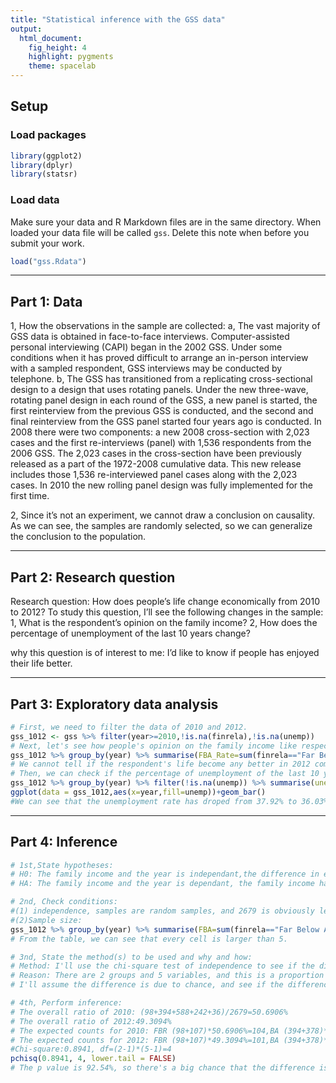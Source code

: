 ```yaml
---
title: "Statistical inference with the GSS data"
output: 
  html_document: 
    fig_height: 4
    highlight: pygments
    theme: spacelab
---
```


## Setup

### Load packages

```r
library(ggplot2)
library(dplyr)
library(statsr)
```

### Load data

Make sure your data and R Markdown files are in the same directory. When loaded
your data file will be called `gss`. Delete this note when before you submit 
your work. 

```r
load("gss.Rdata")
```



* * *

## Part 1: Data
1, How the observations in the sample are collected:
a, The vast majority of GSS data is obtained in face-to-face interviews. Computer-assisted personal interviewing (CAPI) began in the 2002 GSS. Under some conditions when it has proved difficult to arrange an in-person interview with a sampled respondent, GSS interviews may be conducted by telephone.
b, The GSS has transitioned from a replicating cross-sectional design to a design that uses rotating panels. Under the new three-wave, rotating panel design in each round of the GSS, a new panel is started, the first reinterview from the previous GSS is conducted, and the second and final reinterview from the GSS panel started four years ago is conducted. In 2008 there were two components: a new 2008 cross-section with 2,023 cases and the first re-interviews (panel) with 1,536 respondents from the 2006 GSS. The 2,023 cases in the cross-section have been previously released as a part of the 1972-2008 cumulative data. This new release includes those 1,536 re-interviewed panel cases along with the 2,023 cases. In 2010 the new rolling panel design was fully implemented for the first time.

2, Since it's not an experiment, we cannot draw a conclusion on causality. As we can see, the samples are randomly selected, so we can generalize the conclusion to the population.


* * *

## Part 2: Research question
Research question: How does people's life change economically from 2010 to 2012? 
To study this question, I'll see the following changes in the sample:
1, What is the respondent's opinion on the family income?
2, How does the percentage of unemployment of the last 10 years change?

why this question is of interest to me: I'd like to know if people has enjoyed their life better.


* * *

## Part 3: Exploratory data analysis


```r
# First, we need to filter the data of 2010 and 2012.
gss_1012 <- gss %>% filter(year>=2010,!is.na(finrela),!is.na(unemp))
# Next, let's see how people's opinion on the family income like respectively in 2010 and 2012.
gss_1012 %>% group_by(year) %>% summarise(FBA_Rate=sum(finrela=="Far Below Average")/n(),BA_Rate=sum(finrela=="Below Average")/n(),A_Rate=sum(finrela=="Average")/n(),AA_Rate=sum(finrela=="Above Average")/n(),FAA_Rate=sum(finrela=="Far Above Average")/n())
# We cannot tell if the respondent's life become any better in 2012 compared to 2010, since both the rate of far above average and the rate of far below the average rise.
# Then, we can check if the percentage of unemployment of the last 10 years changes?
gss_1012 %>% group_by(year) %>% filter(!is.na(unemp)) %>% summarise(unemp_Rate=sum(unemp=="Yes")/n())
ggplot(data = gss_1012,aes(x=year,fill=unemp))+geom_bar()
#We can see that the unemployment rate has droped from 37.92% to 36.03%.
```


* * *

## Part 4: Inference


```r
# 1st,State hypotheses:
# H0: The family income and the year is independant,the difference in each income level is competely due to chance.
# HA: The family income and the year is dependant, the family income has increased from 2010 to 2012.

# 2nd, Check conditions:
#(1) independence, samples are random samples, and 2679 is obviously less than 10% of the population. Each sample only contribute to one cell.
#(2)Sample size:
gss_1012 %>% group_by(year) %>% summarise(FBA=sum(finrela=="Far Below Average"),BA=sum(finrela=="Below Average"),A=sum(finrela=="Average"),AA=sum(finrela=="Above Average"),FAA=sum(finrela=="Far Above Average"))
# From the table, we can see that every cell is larger than 5.

# 3nd, State the method(s) to be used and why and how: 
# Method: I'll use the chi-square test of independence to see if the difference of the family income between 2010 and 2012 is significant.
# Reason: There are 2 groups and 5 variables, and this is a proportion problem.
# I'll assume the difference is due to chance, and see if the difference is significant.

# 4th, Perform inference:
# The overall ratio of 2010: (98+394+588+242+36)/2679=50.6906%
# The overall ratio of 2012:49.3094%
# The expected counts for 2010: FBR (98+107)*50.6906%=104,BA (394+378)*50.6906%=391, A (588+569)*50.6906%=586, AA (242+230)*50.6906%=239, FAA (36+37)*50.6906%=37
# The expected counts for 2012: FBR (98+107)*49.3094%=101,BA (394+378)*49.3094%=381, A (588+569)*49.3094%=571, AA (242+230)*49.3094%=233, FAA (36+37)*49.3094%=36
#Chi-square:0.8941, df=(2-1)*(5-1)=4
pchisq(0.8941, 4, lower.tail = FALSE)
# The p value is 92.54%, so there's a big chance that the difference is completely due to chance.
```

